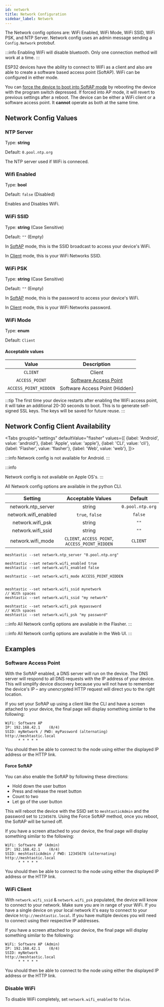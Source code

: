 ```yaml
---
id: network
title: Network Configuration
sidebar_label: Network
---
```



The Network config options are: WiFi Enabled, WiFi Mode, WiFi SSID, WiFi PSK, and NTP Server. Network config uses an admin message sending a `Config.Network` protobuf.

:::info
Enabling WiFi will disable bluetooth. Only one connection method will work at a time.
:::

ESP32 devices have the ability to connect to WiFi as a client and also are able to create a software based access point (SoftAP). WiFi can be configured in either mode.

You can [force the device to boot into SoftAP mode](#software-access-point) by rebooting the device with the program switch depressed. If forced into AP mode, it will revert to previous settings after a reboot. The device can be either a WiFi client or a software access point. It **cannot** operate as both at the same time.


## Network Config Values

### NTP Server

Type: **string**

Default: `0.pool.ntp.org`

The NTP server used if WiFi is conneced. 

### Wifi Enabled

Type: **bool**

Default: `false` (Disabled)

Enables and Disables WiFi.

### WiFi SSID

Type: **string** (Case Sensitive)

Default: `""` (Empty)

In [SoftAP](#software-access-point) mode, this is the SSID broadcast to access your device's WiFi. 

In [Client](#wifi-client) mode, this is your WiFi Networks SSID.

### WiFi PSK

Type: **string** (Case Sensitive)

Default: `""` (Empty)

In [SoftAP](#software-access-point) mode, this is the password to access your device's WiFi.

In [Client](#wifi-client) mode, this is your WiFi Networks password.

### WiFi Mode

Type: **enum**

Default: `Client`

#### Acceptable values

|   Value   |     Description              |
| :-------: | :--------------------------: |
|  `CLIENT`   | Client |
| `ACCESS_POINT` | [Software Access Point](#software-access-point) |
| `ACCESS_POINT_HIDDEN` | Software Access Point (Hidden) |

:::tip
The first time your device restarts after enabling the WiFi access point, it will take an additional 20-30 seconds to boot. This is to generate self-signed SSL keys. The keys will be saved for future reuse.
:::

## Network Config Client Availability

<Tabs
groupId="settings"
defaultValue="flasher"
values={[
{label: 'Android', value: 'android'},
{label: 'Apple', value: 'apple'},
{label: 'CLI', value: 'cli'},
{label: 'Flasher', value: 'flasher'},
{label: 'Web', value: 'web'},
]}>

<TabItem value="android">

:::info
Network config is not available for Android.
:::

</TabItem>

<TabItem value="apple">

:::info

Network config is not available on Apple OS's.
:::

</TabItem>

<TabItem value="cli">

All Network config options are available in the python CLI.

|    Setting    | Acceptable Values | Default |
| :-----------: | :---------------: | :-----: |
| network.ntp_server    |      string       | `0.pool.ntp.org` |
| network.wifi_enabled  |  `true`, `false`  | `false`          |
| network.wifi_psk      |      string       |  `""`            |
| network.wifi_ssid     |      string       |  `""`            |
| network.wifi_mode     |  `CLIENT`, `ACCESS_POINT`, `ACCESS_POINT_HIDDEN`  | `CLIENT` |

```shell title="Set NTP Server"
meshtastic --set network.ntp_server "0.pool.ntp.org"
```

```shell title="Enable / Disable WiFi"
meshtastic --set network.wifi_enabled true
meshtastic --set network.wifi_enabled false
```

```shell title="Make Access Point Hidden"
meshtastic --set network.wifi_mode ACCESS_POINT_HIDDEN
```

```shell title="Set WiFi SSID"

meshtastic --set network.wifi_ssid mynetwork
// With spaces
meshtastic --set network.wifi_ssid "my network"
```

```shell title="Set WiFi password"
meshtastic --set network.wifi_psk mypassword
// With spaces
meshtastic --set network.wifi_psk "my password"
```

</TabItem>

<TabItem value="flasher">

:::info
All Network config options are available in the Flasher.
:::

</TabItem>

<TabItem value="web">

:::info
All Network config options are available in the Web UI.
:::
    
</TabItem>

</Tabs>

## Examples

### Software Access Point

With the SoftAP enabled, a DNS server will run on the device. The DNS server will respond to all DNS requests with the IP address of your device. This will simplify device discovery because you will not have to remember the device's IP – any unencrypted HTTP request will direct you to the right location.

If you set your SoftAP up using a client like the CLI and have a screen attached to your device, the final page will display something similar to the following:

```
WiFi: Software AP
IP: 192.168.42.1    (0/4)
SSID: myNetwork / PWD: myPassword (alternating)
http://meshtastic.local
      * * * * *
```

You should then be able to connect to the node using either the displayed IP address or the HTTP link.

#### Force SoftAP

You can also enable the SoftAP by following these directions:

- Hold down the user button
- Press and release the reset button
- Count to two
- Let go of the user button

This will reboot the device with the SSID set to `meshtasticAdmin` and the password set to `12345678`. Using the Force SoftAP method, once you reboot, the SoftAP will be turned off.

If you have a screen attached to your device, the final page will display something similar to the following:

```
WiFi: Software AP (Admin)
IP: 192.168.42.1    (0/4)
SSID: meshtasticAdmin / PWD: 12345678 (alternating)
http://meshtastic.local
      * * * * *
```

You should then be able to connect to the node using either the displayed IP address or the HTTP link.

### WiFi Client

With `network.wifi_ssid` & `network.wifi_psk` populated, the device will know to connect to your network. Make sure you are in range of your WiFi. If you have a single device on your local network it's easy to connect to your device `http://meshtastic.local`. If you have multiple devices you will need to connect using their respective IP addresses.

If you have a screen attached to your device, the final page will display something similar to the following:

```
WiFi: Software AP (Admin)
IP: 192.168.42.1    (0/4)
SSID: myNetwork
http://meshtastic.local
      * * * * *
```

You should then be able to connect to the node using either the displayed IP address or the HTTP link.

### Disable WiFi

To disable WiFi completely, set `network.wifi_enabled` to `false`.